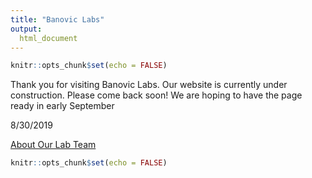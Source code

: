 ---
title: "Banovic Labs"
output: 
  html_document
---


```{r setup, include=FALSE}
knitr::opts_chunk$set(echo = FALSE)
```

Thank you for visiting Banovic Labs. Our website is currently under construction.  Please come back soon! We are hoping to have the page ready in early September

8/30/2019

[About Our Lab Team](https://banoviclabs.github.io/Banovic_Lab/about.html)

```{r welcome}
knitr::opts_chunk$set(echo = FALSE)
```
